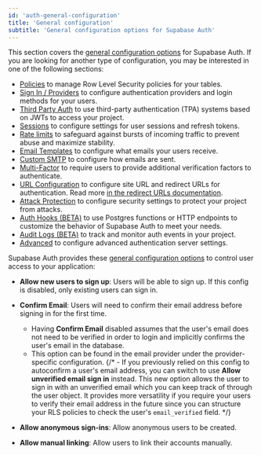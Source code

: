 ```yaml
---
id: 'auth-general-configuration'
title: 'General configuration'
subtitle: 'General configuration options for Supabase Auth'
---
```


This section covers the [general configuration options](/dashboard/project/_/auth) for Supabase Auth. If you are looking for another type of configuration, you may be interested in one of the following sections:

- [Policies](/dashboard/project/_/auth/policies) to manage Row Level Security policies for your tables.
- [Sign In / Providers](/dashboard/project/_/auth/providers) to configure authentication providers and login methods for your users.
- [Third Party Auth](/dashboard/project/_/auth/third-party) to use third-party authentication (TPA) systems based on JWTs to access your project.
- [Sessions](/dashboard/project/_/auth/sessions) to configure settings for user sessions and refresh tokens.
- [Rate limits](/dashboard/project/_/auth/rate-limits) to safeguard against bursts of incoming traffic to prevent abuse and maximize stability.
- [Email Templates](/dashboard/project/_/auth/templates) to configure what emails your users receive.
- [Custom SMTP](/dashboard/project/_/auth/smtp) to configure how emails are sent.
- [Multi-Factor](/dashboard/project/_/auth/mfa) to require users to provide additional verification factors to authenticate.
- [URL Configuration](/dashboard/project/_/auth/url-configuration) to configure site URL and redirect URLs for authentication. Read more [in the redirect URLs documentation](/docs/guides/auth/redirect-urls).
- [Attack Protection](/dashboard/project/_/auth/protection) to configure security settings to protect your project from attacks.
- [Auth Hooks (BETA)](/dashboard/project/_/auth/auth-hooks) to use Postgres functions or HTTP endpoints to customize the behavior of Supabase Auth to meet your needs.
- [Audit Logs (BETA)](/dashboard/project/_/auth/audit-logs) to track and monitor auth events in your project.
- [Advanced](/dashboard/project/_/auth/advanced) to configure advanced authentication server settings.

Supabase Auth provides these [general configuration options](/dashboard/project/_/settings/auth) to control user access to your application:

- **Allow new users to sign up**: Users will be able to sign up. If this config is disabled, only existing users can sign in.

- **Confirm Email**: Users will need to confirm their email address before signing in for the first time.

  - Having **Confirm Email** disabled assumes that the user's email does not need to be verified in order to login and implicitly confirms the user's email in the database.
  - This option can be found in the email provider under the provider-specific configuration.
    {/* - If you previously relied on this config to autoconfirm a user's email address, you can switch to use **Allow unverified email sign in** instead. This new option allows the user to sign in with an unverified email which you can keep track of through the user object. It provides more versatility if you require your users to verify their email address in the future since you can structure your RLS policies to check the user's `email_verified` field. */}

- **Allow anonymous sign-ins**: Allow anonymous users to be created.

- **Allow manual linking**: Allow users to link their accounts manually.
